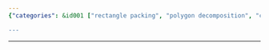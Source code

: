 ```yaml
---
{"categories": &id001 ["rectangle packing", "polygon decomposition", "computer graphics", "robotics", "manufacturing optimization", "geometry algorithms", "applied mathematics"], "category": "Geometry", "date": "2022-09-04 08:58:54", "description": "This article explores the concepts of rectangle packing and polygon to rectangle decomposition. Rectangle packing involves fitting rectangles into a given space, while polygon decomposition focuses on breaking down a polygon into rectangles. These techniques can be applied in various fields like computer graphics, robotics, and manufacturing optimization.", "tags": *id001, "title": "rectangle packing, polygon to rectangle decomposition"}

---
```


------

